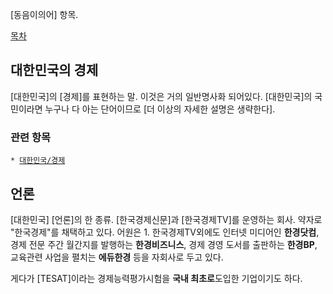 [동음이의어] 항목.

[[목차]]

== 대한민국의 경제 ==
[대한민국]의 [경제]를 표현하는 말.
이것은 거의 일반명사화 되어있다. [대한민국]의 국민이라면 누구나 다 아는 단어이므로 [더 이상의 자세한 설명은 생략한다].
=== 관련 항목 ===
 * [[대한민국/경제]]

== 언론 ==
[대한민국] [언론]의 한 종류.
[한국경제신문]과 [한국경제TV]를 운영하는 회사. 약자로 "한국경제"를 채택하고 있다. 어원은 1. 한국경제TV외에도 인터넷 미디어인 '''한경닷컴''', 경제 전문 주간 월간지를 발행하는 '''한경비즈니스''', 경제 경영 도서를 출판하는 '''한경BP''', 교육관련 사업을 펼치는 '''에듀한경''' 등을 자회사로 두고 있다.

게다가 [TESAT]이라는 경제능력평가시험을 '''국내 최초로'''도입한 기업이기도 하다.

